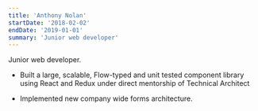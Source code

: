 ```yaml
---
title: 'Anthony Nolan'
startDate: '2018-02-02'
endDate: '2019-01-01'
summary: 'Junior web developer'
---
```


Junior web developer.

* Built a large, scalable, Flow-typed and  unit tested  component library using React and Redux under direct mentorship of Technical Architect 

* Implemented new company wide forms architecture.
